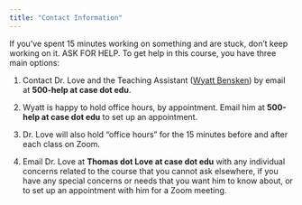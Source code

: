 ```yaml
---
title: "Contact Information"
---
```


If you've spent 15 minutes working on something and are stuck, don't keep working on it. ASK FOR HELP. To get help in this course, you have three main options:

1. Contact Dr. Love and the Teaching Assistant ([Wyatt Bensken](https://wyattbensken.com/)) by email at **500-help at case dot edu**. 

2. Wyatt is happy to hold office hours, by appointment. Email him at **500-help at case dot edu** to set up an appointment.

3. Dr. Love will also hold "office hours" for the 15 minutes before and after each class on Zoom.

4. Email Dr. Love at **Thomas dot Love at case dot edu** with any individual concerns related to the course that you cannot ask elsewhere, if you have any special concerns or needs that you want him to know about, or to set up an appointment with him for a Zoom meeting.

